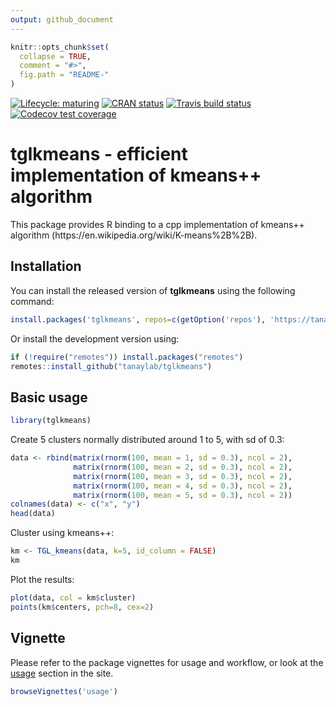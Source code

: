 ```yaml
---
output: github_document
---
```


```r
knitr::opts_chunk$set(
  collapse = TRUE,
  comment = "#>",
  fig.path = "README-"
)
```

<!-- badges: start -->
[![Lifecycle: maturing](https://img.shields.io/badge/lifecycle-maturing-blue.svg)](https://www.tidyverse.org/lifecycle/#maturing)
[![CRAN status](https://www.r-pkg.org/badges/version/tglkmeans)](https://CRAN.R-project.org/package=tglkmeans)
[![Travis build status](https://travis-ci.com/tanaylab/tglkmeans.svg?branch=master)](https://travis-ci.org/tanaylab/tglkmeans)
[![Codecov test coverage](https://codecov.io/gh/tanaylab/tglkmeans/branch/master/graph/badge.svg)](https://app.codecov.io/gh/tanaylab/tglkmeans?branch=master)
<!-- badges: end -->


# tglkmeans - efficient implementation of kmeans++ algorithm

This package provides R binding to a cpp implementation of kmeans++ algorithm (https://en.wikipedia.org/wiki/K-means%2B%2B).

## Installation 

You can install the released version of **tglkmeans** using the following command:

```r
install.packages('tglkmeans', repos=c(getOption('repos'), 'https://tanaylab.github.io/repo'))
```

Or install the development version using: 

```r
if (!require("remotes")) install.packages("remotes")
remotes::install_github("tanaylab/tglkmeans")
```

## Basic usage
```r
library(tglkmeans)
```


Create 5 clusters normally distributed around 1 to 5, with sd of 0.3:

```r
data <- rbind(matrix(rnorm(100, mean = 1, sd = 0.3), ncol = 2),
           	  matrix(rnorm(100, mean = 2, sd = 0.3), ncol = 2),
           	  matrix(rnorm(100, mean = 3, sd = 0.3), ncol = 2),
           	  matrix(rnorm(100, mean = 4, sd = 0.3), ncol = 2),
           	  matrix(rnorm(100, mean = 5, sd = 0.3), ncol = 2))
colnames(data) <- c("x", "y")
head(data)
```

Cluster using kmeans++:

```r
km <- TGL_kmeans(data, k=5, id_column = FALSE)
km
```

Plot the results:
```r
plot(data, col = km$cluster)
points(km$centers, pch=8, cex=2)
```

## Vignette

Please refer to the package vignettes for usage and workflow, or look at the [usage](https://tanaylab.github.io/tglkmeans/articles/usage.html) section in the site.


```r
browseVignettes('usage') 
```

